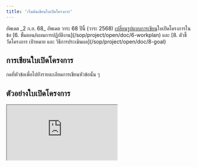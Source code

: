 ```yaml
---
title: 'เริ่มต้นเขียนใบเปิดโครงการ'
---
```


<CardGroup cols={2}>
  <Card
    title="เทมเพลตใบเปิดโครงการ"
    icon="file-vector"
    href="https://drive.google.com/file/d/1oCEvCvQ4ul0oJWURRxECywfFicZls5yb/view?usp=drive_link"
  >
    อัพเดต _2 ก.ย. 68_
  </Card>
  <Card
    title="ตัวอย่างใบเปิดโครงการ"
    icon="file-check"
    href="https://drive.google.com/file/d/1dkOxLjRUez9X2RtE1GFTsxe-hKhcSqLV/view?usp=sharing"
  >
    อัพเดต วาระ 68
  </Card>
</CardGroup>

<Warning>
  ปีนี้ (วาระ 2568) <u>เปลี่ยนรูปแบบการเขียน</u>ใบเปิดโครงการในข้อ [6.
  ขั้นตอน/แผนการปฏิบัติงาน](/sop/project/open/doc/6-workplan) และ [8. ตัวชี้วัดโครงการ เป้าหมาย และ
  วิธีการประเมินผล](/sop/project/open/doc/8-goal)
</Warning>

## การเขียนใบเปิดโครงการ

กดที่หัวข้อเพื่อไปยังรายละเอียดการเขียนหัวข้อนั้น ๆ

<CardGroup cols={2}>
  <Card
    title="หัวกระดาษ"
    icon="heading"
    iconType="solid"
    horizontal
    href="/sop/project/open/doc/0-header"
  />
  <Card
    title="ผู้รับผิดชอบโครงการ"
    icon="circle-1"
    iconType="solid"
    horizontal
    href="/sop/project/open/doc/1-director"
  />
  <Card
    title="หลักการและเหตุผล"
    icon="circle-2"
    iconType="solid"
    horizontal
    href="/sop/project/open/doc/2-principle"
  />
  <Card
    title="วัตถุประสงค์"
    icon="circle-3"
    iconType="solid"
    horizontal
    href="/sop/project/open/doc/3-objective"
  />
  <Card
    title="จำนวนผู้เข้าร่วมโครงการทั้งหมด"
    icon="circle-4"
    iconType="solid"
    horizontal
    href="/sop/project/open/doc/4-participant"
  />
  <Card
    title="สถานที่ปฏิบัติงาน"
    icon="circle-5"
    iconType="solid"
    horizontal
    href="/sop/project/open/doc/5-location"
  />
  <Card
    title="ขั้นตอน/แผนการปฏิบัติงาน"
    icon="circle-6"
    iconType="solid"
    horizontal
    href="/sop/project/open/doc/6-workplan"
  />
  <Card
    title="ลักษณะกิจกรรมที่จัดมีความสอดคล้อง"
    icon="circle-7"
    iconType="solid"
    horizontal
    href="/sop/project/open/doc/7-acttype"
  />
  <Card
    title="ตัวชี้วัดโครงการ เป้าหมาย และวิธีการประเมินผล"
    icon="circle-8"
    iconType="solid"
    horizontal
    href="/sop/project/open/doc/8-goal"
  />
  <Card
    title="อุปกรณ์ที่ขอรับการสนับสนุนของ สพศ."
    icon="circle-9"
    iconType="solid"
    horizontal
    href="/sop/project/open/doc/9-smsuitem"
  />
  <Card
    title="งบประมาณที่ขอรับการสนับสนุน"
    icon="money-check-dollar-pen"
    iconType="solid"
    horizontal
    href="/sop/project/open/doc/10-finance"
  />
  <Card
    title="ลงชื่อเอกสาร"
    icon="file-signature"
    iconType="solid"
    horizontal
    href="/sop/project/open/doc/sign"
  />
</CardGroup>

## ตัวอย่างใบเปิดโครงการ

<Frame caption="ตัวอย่างใบเปิดโครงการ (อัพเดต วาระ 68)">
  <iframe
    className="aspect-square w-full rounded-xl"
    src="https://drive.google.com/file/d/1dkOxLjRUez9X2RtE1GFTsxe-hKhcSqLV/preview"
    allow="autoplay"
  />
</Frame>
